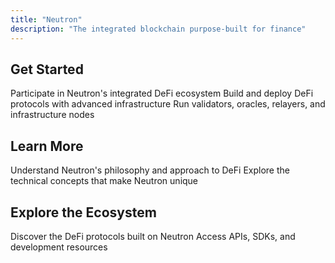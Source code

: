 ```yaml
---
title: "Neutron"
description: "The integrated blockchain purpose-built for finance"
---
```


## Get Started

<CardGroup cols={3}>
  <Card
    title="For Users"
    icon="user"
    href="/quickstart#for-users"
    iconType="duotone"
  >
    Participate in Neutron's integrated DeFi ecosystem
  </Card>
  <Card title="For Developers" icon="code" href="/developers/overview">
    Build and deploy DeFi protocols with advanced infrastructure
  </Card>
  <Card title="For Operators" icon="server" href="/operators/overview">
    Run validators, oracles, relayers, and infrastructure nodes
  </Card>
</CardGroup>

## Learn More

<CardGroup cols={2}>
  <Card title="About Neutron" icon="compass" href="/home">
    Understand Neutron's philosophy and approach to DeFi
  </Card>
  <Card title="Core Concepts" icon="book" href="/concepts/integrated-architecture">
    Explore the technical concepts that make Neutron unique
  </Card>
</CardGroup>

## Explore the Ecosystem

<CardGroup cols={2}>
  <Card title="DeFi Applications" icon="chart-line" href="/defi/overview">
    Discover the DeFi protocols built on Neutron
  </Card>
  <Card title="Developer Tools" icon="wrench" href="/developers/overview">
    Access APIs, SDKs, and development resources
  </Card>
</CardGroup> 
